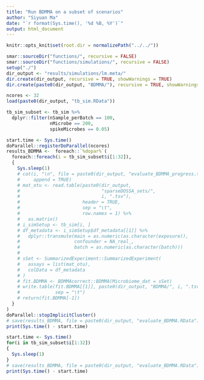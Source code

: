 ```yaml
---
title: "Run BDMMA on a subset of scenarios"
author: "Siyuan Ma"
date: "`r format(Sys.time(), '%d %B, %Y')`"
output: html_document
---
```

```r
knitr::opts_knit$set(root.dir = normalizePath("../../"))
```
```r
smar::sourceDir("functions/", recursive = FALSE)
smar::sourceDir("functions/simulations/", recursive = FALSE)
setup("./")
dir_output <- "results/simulations/lm.meta/"
dir.create(dir_output, recursive = TRUE, showWarnings = TRUE)
dir.create(paste0(dir_output, "BDMMA/"), recursive = TRUE, showWarnings = TRUE)
```

```r
ncores <- 32
load(paste0(dir_output, "tb_sim.RData"))
```
```r
tb_sim_subset <- tb_sim %>% 
  dplyr::filter(nSample_perBatch == 100,
                nMicrobe == 200,
                spikeMicrobes == 0.05)

start.time <- Sys.time()
doParallel::registerDoParallel(ncores)
results_BDMMA <-  foreach::`%dopar%`(
  foreach::foreach(i = tb_sim_subset$i[1:32]),
  {
    Sys.sleep(1)
    # cat(i, "\n", file = paste0(dir_output, "evaluate_BDMMA_progress.txt"),
    #     append = TRUE)
    # mat_otu <- read.table(paste0(dir_output,
    #                              "sparseDOSSA_sets/",
    #                              i, ".tsv"),
    #                       header = TRUE,
    #                       sep = "\t",
    #                       row.names = 1) %>%
    #   as.matrix()
    # i_simSetup <- tb_sim[i, ]
    # df_metadata <- i_simSetup$df_metadata[[1]] %>%
    #   dplyr::transmute(main = as.numeric(as.character(exposure)),
    #                    confounder = NA_real_,
    #                    batch = as.numeric(as.character(batch)))
    #
    # sSet <- SummarizedExperiment::SummarizedExperiment(
    #   assays = list(mat_otu),
    #   colData = df_metadata
    # )
    # fit.BDMMA <- BDMMAcorrect::BDMMA(Microbiome_dat = sSet)
    # write.table(fit.BDMMA[[1]], paste0(dir_output, "BDMMA/", i, ".tsv"),
    #             sep = "\t")
    # return(fit.BDMMA[-1])
  }
)
doParallel::stopImplicitCluster()
# save(results_BDMMA, file = paste0(dir_output, "evaluate_BDMMA.RData"))
print(Sys.time() - start.time)

start.time <- Sys.time()
for(i in tb_sim_subset$i[1:32])
{
  Sys.sleep(1)
}
# save(results_BDMMA, file = paste0(dir_output, "evaluate_BDMMA.RData"))
print(Sys.time() - start.time)
```
